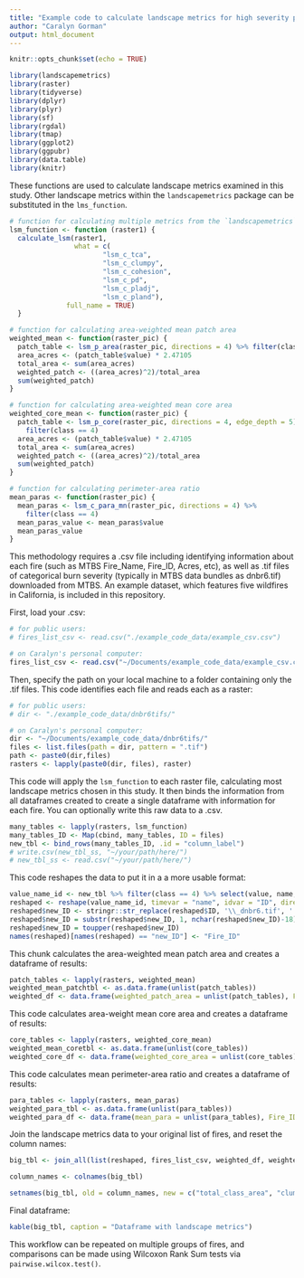```yaml
---
title: "Example code to calculate landscape metrics for high severity pattern"
author: "Caralyn Gorman"
output: html_document
---
```


```r
knitr::opts_chunk$set(echo = TRUE)
```

```r
library(landscapemetrics)
library(raster)
library(tidyverse)
library(dplyr)
library(plyr)
library(sf)           
library(rgdal)
library(tmap)
library(ggplot2)
library(ggpubr)
library(data.table)
library(knitr)
```

These functions are used to calculate landscape metrics examined in this study. Other landscape metrics within the `landscapemetrics` package can be substituted in the `lms_function`.

```r
# function for calculating multiple metrics from the `landscapemetrics` package
lsm_function <- function (raster1) {
  calculate_lsm(raster1,
                what = c(
                       "lsm_c_tca", 
                       "lsm_c_clumpy", 
                       "lsm_c_cohesion", 
                       "lsm_c_pd",
                       "lsm_c_pladj", 
                       "lsm_c_pland"),
              full_name = TRUE)
  }

# function for calculating area-weighted mean patch area
weighted_mean <- function(raster_pic) {
  patch_table <- lsm_p_area(raster_pic, directions = 4) %>% filter(class == 4)
  area_acres <- (patch_table$value) * 2.47105
  total_area <- sum(area_acres)
  weighted_patch <- ((area_acres)^2)/total_area
  sum(weighted_patch)
}

# function for calculating area-weighted mean core area
weighted_core_mean <- function(raster_pic) {
  patch_table <- lsm_p_core(raster_pic, directions = 4, edge_depth = 5) %>%
    filter(class == 4)
  area_acres <- (patch_table$value) * 2.47105
  total_area <- sum(area_acres)
  weighted_patch <- ((area_acres)^2)/total_area
  sum(weighted_patch)
}

# function for calculating perimeter-area ratio
mean_paras <- function(raster_pic) {
  mean_paras <- lsm_c_para_mn(raster_pic, directions = 4) %>% 
    filter(class == 4)
  mean_paras_value <- mean_paras$value
  mean_paras_value
}
```

This methodology requires a .csv file including identifying information about each fire (such as MTBS Fire_Name, Fire_ID, Acres, etc), as well as .tif files of categorical burn severity (typically in MTBS data bundles as dnbr6.tif) downloaded from MTBS. An example dataset, which features five wildfires in California, is included in this repository.

First, load your .csv:

```r
# for public users:
# fires_list_csv <- read.csv("./example_code_data/example_csv.csv")

# on Caralyn's personal computer:
fires_list_csv <- read.csv("~/Documents/example_code_data/example_csv.csv")
```

Then, specify the path on your local machine to a folder containing only the .tif files. This code identifies each file and reads each as a raster:

```r
# for public users:
# dir <- "./example_code_data/dnbr6tifs/"

# on Caralyn's personal computer:
dir <- "~/Documents/example_code_data/dnbr6tifs/"
files <- list.files(path = dir, pattern = ".tif")
path <- paste0(dir,files)
rasters <- lapply(paste0(dir, files), raster)
```

This code will apply the `lsm_function` to each raster file, calculating most landscape metrics chosen in this study. It then binds the information from all dataframes created to create a single dataframe with information for each fire. You can optionally write this raw data to a .csv.

```r
many_tables <- lapply(rasters, lsm_function)
many_tables_ID <- Map(cbind, many_tables, ID = files)
new_tbl <- bind_rows(many_tables_ID, .id = "column_label")
# write.csv(new_tbl_ss, "~/your/path/here/")
# new_tbl_ss <- read.csv("~/your/path/here/")
```

This code reshapes the data to put it in a a more usable format:

```r
value_name_id <- new_tbl %>% filter(class == 4) %>% select(value, name, ID)
reshaped <- reshape(value_name_id, timevar = "name", idvar = "ID", direction = "wide")
reshaped$new_ID <- stringr::str_replace(reshaped$ID, '\\_dnbr6.tif', '')
reshaped$new_ID = substr(reshaped$new_ID, 1, nchar(reshaped$new_ID)-18)
reshaped$new_ID = toupper(reshaped$new_ID)
names(reshaped)[names(reshaped) == "new_ID"] <- "Fire_ID"
```

This chunk calculates the area-weighted mean patch area and creates a dataframe of results:

```r
patch_tables <- lapply(rasters, weighted_mean)
weighted_mean_patchtbl <- as.data.frame(unlist(patch_tables))
weighted_df <- data.frame(weighted_patch_area = unlist(patch_tables), Fire_ID = fires_list_csv$Fire_ID)
```

This code calculates area-weight mean core area and creates a dataframe of results:

```r
core_tables <- lapply(rasters, weighted_core_mean)
weighted_mean_coretbl <- as.data.frame(unlist(core_tables))
weighted_core_df <- data.frame(weighted_core_area = unlist(core_tables), Fire_ID = fires_list_csv$Fire_ID)
```

This code calculates mean perimeter-area ratio and creates a dataframe of results:

```r
para_tables <- lapply(rasters, mean_paras)
weighted_para_tbl <- as.data.frame(unlist(para_tables))
weighted_para_df <- data.frame(mean_para = unlist(para_tables), Fire_ID = fires_list_csv$Fire_ID)
```


Join the landscape metrics data to your original list of fires, and reset the column names:

```r
big_tbl <- join_all(list(reshaped, fires_list_csv, weighted_df, weighted_core_df, weighted_para_df), by='Fire_ID', type='left') %>% select(-ID)

column_names <- colnames(big_tbl)

setnames(big_tbl, old = column_names, new = c("total_class_area", "clumpiness", "pci", "patch_density", "pladj", "pland", "Fire_ID", "Fire_Name", "Acres", "Year", "StartMonth", "StartDay", "Fire_Type", "weighted_patch_area", "weighted_core_area", "mean_para"))
```

Final dataframe:

```r
kable(big_tbl, caption = "Dataframe with landscape metrics")
```

This workflow can be repeated on multiple groups of fires, and comparisons can be made using Wilcoxon Rank Sum tests via `pairwise.wilcox.test()`.
